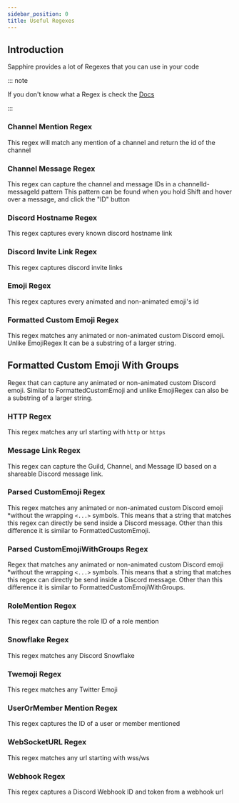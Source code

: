 ```yaml
---
sidebar_position: 0
title: Useful Regexes
---
```


## Introduction

Sapphire provides a lot of Regexes that you can use in your code

::: note

If you don't know what a Regex is check the
[Docs](https://developer.mozilla.org/en-US/docs/Web/JavaScript/Guide/Regular_Expressions)

:::

### Channel Mention Regex

This regex will match any mention of a channel and return the id of the channel

### Channel Message Regex

This regex can capture the channel and message IDs in a channelId-messageId pattern This pattern can be found when you
hold Shift and hover over a message, and click the "ID" button

### Discord Hostname Regex

This regex captures every known discord hostname link

### Discord Invite Link Regex

This regex captures discord invite links

### Emoji Regex

This regex captures every animated and non-animated emoji's id

### Formatted Custom Emoji Regex

This regex matches any animated or non-animated custom Discord emoji. Unlike EmojiRegex It can be a substring of a
larger string.

## Formatted Custom Emoji With Groups

Regex that can capture any animated or non-animated custom Discord emoji. Similar to FormattedCustomEmoji and unlike
EmojiRegex can also be a substring of a larger string.

### HTTP Regex

This regex matches any url starting with `http` or `https`

### Message Link Regex

This regex can capture the Guild, Channel, and Message ID based on a shareable Discord message link.

### Parsed CustomEmoji Regex

This regex matches any animated or non-animated custom Discord emoji \*without the wrapping `<...>` symbols. This means
that a string that matches this regex can directly be send inside a Discord message. Other than this difference it is
similar to FormattedCustomEmoji.

### Parsed CustomEmojiWithGroups Regex

Regex that matches any animated or non-animated custom Discord emoji \*without the wrapping `<...>` symbols. This means
that a string that matches this regex can directly be send inside a Discord message. Other than this difference it is
similar to FormattedCustomEmojiWithGroups.

### RoleMention Regex

This regex can capture the role ID of a role mention

### Snowflake Regex

This regex matches any Discord Snowflake

### Twemoji Regex

This regex matches any Twitter Emoji

### UserOrMember Mention Regex

This regex captures the ID of a user or member mentioned

### WebSocketURL Regex

This regex matches any url starting with wss/ws

### Webhook Regex

This regex captures a Discord Webhook ID and token from a webhook url
